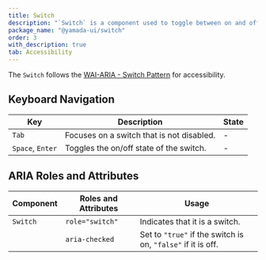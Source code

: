 ```yaml
---
title: Switch
description: "`Switch` is a component used to toggle between on and off states."
package_name: "@yamada-ui/switch"
order: 3
with_description: true
tab: Accessibility
---
```


The `Switch` follows the [WAI-ARIA - Switch Pattern](https://www.w3.org/WAI/ARIA/apg/patterns/switch/) for accessibility.

## Keyboard Navigation

| Key              | Description                               | State |
| ---------------- | ----------------------------------------- | ----- |
| `Tab`            | Focuses on a switch that is not disabled. | -     |
| `Space`, `Enter` | Toggles the on/off state of the switch.   | -     |

## ARIA Roles and Attributes

| Component | Roles and Attributes | Usage                                                        |
| --------- | -------------------- | ------------------------------------------------------------ |
| `Switch`  | `role="switch"`      | Indicates that it is a switch.                               |
|           | `aria-checked`       | Set to `"true"` if the switch is on, `"false"` if it is off. |
